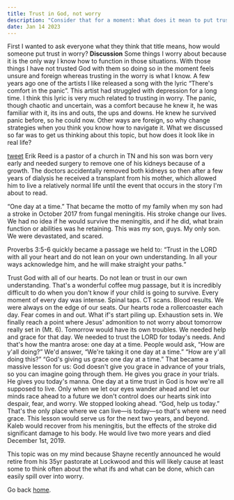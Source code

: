 ```yaml
---
title: Trust in God, not worry
description: "Consider that for a moment: What does it mean to put trust in worry?"
date: Jan 14 2023
---
```


First I wanted to ask everyone what they think that title means, how would someone put trust in worry?
**Discussion**
Some things I worry about because it is the only way I know how to function in those situations. With those things I have not trusted God with them so doing so in the moment feels unsure and foreign whereas trusting in the worry is what I know. A few years ago one of the artists I like released a song with the lyric “There's comfort in the panic”. This artist had struggled with depression for a long time. I think this lyric is very much related to trusting in worry. The panic, though chaotic and uncertain, was a comfort because he knew it, he was familiar with it, its ins and outs, the ups and downs. He knew he survived panic before, so he could now. Other ways are foreign, so why change strategies when you think you know how to navigate it.
What we discussed so far was to get us thinking about this topic, but how does it look like in real life?

[tweet](https://twitter.com/erikreed/status/1613158864085557251?s=46&t=n6RIPSBxKIq1ciXbW-CFqA)
Erik Reed is a pastor of a church in TN and his son was born very early and needed surgery to remove one of his kidneys because of a growth. The doctors accidentally removed both kidneys so then after a few years of dialysis he received a transplant from his mother, which allowed him to live a relatively normal life until the event that occurs in the story I'm about to read.

“One day at a time.”
That became the motto of my family when my son had a stroke in October 2017 from fungal meningitis. His stroke change our lives. We had no idea if he would survive the meningitis, and if he did, what brain function or abilities was he retaining. This was my son, guys. My only son. We were devastated, and scared.

Proverbs 3:5-6 quickly became a passage we held to: “Trust in the LORD with all your heart and do not lean on your own understanding. In all your ways acknowledge him, and he will make straight your paths.“

Trust God with all of our hearts. Do not lean or trust in our own understanding. That's a wonderful coffee mug passage, but it is incredibly difficult to do when you don't know if your child is going to survive. Every moment of every day was intense. Spinal taps. CT scans. Blood results. We were always on the edge of our seats. Our hearts rode a rollercoaster each day. Fear comes in and out. What if's start piling up. Exhaustion sets in. We finally reach a point where Jesus' admonition to not worry about tomorrow really set in (Mt. 6). Tomorrow would have its own troubles. We needed help and grace for that day. We needed to trust the LORD for today's needs. And that's how the mantra arose: one day at a time. 
People would ask, “How are y'all doing?”
We'd answer, “We're taking it one day at a time.”
“How are y'all doing this?”
“God's giving us grace one day at a time.”
That became a massive lesson for us: God doesn't give you grace in advance of your trials, so you can imagine going through them. He gives you grace *in* your trials. He gives you today's manna. One day at a time trust in God is how we're all supposed to live. Only when we let our eyes wander ahead and let our minds race ahead to a future we don't control does our hearts sink into despair, fear, and worry. We stopped looking ahead. “God, help us today.” That's the only place where we can live—is today—so that's where we need grace. This lesson would serve us for the next two years, and beyond. Kaleb would recover from his meningitis, but the effects of the stroke did significant damage to his body. He would live two more years and died December 1st, 2019.

This topic was on my mind because Shayne recently announced he would retire from his 35yr pastorate at Lockwood and this will likely cause at least some to think often about the what ifs and what can be done, which can easily spill over into worry.

Go back [home](/).